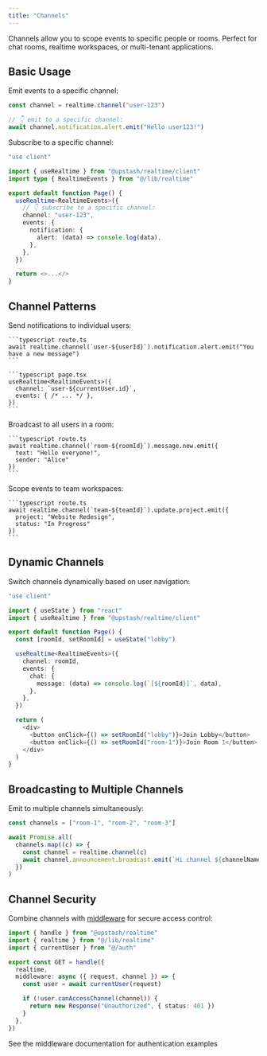 ```yaml
---
title: "Channels"
---
```


Channels allow you to scope events to specific people or rooms. Perfect for chat rooms, realtime workspaces, or multi-tenant applications.

## Basic Usage

Emit events to a specific channel:

```typescript route.ts
const channel = realtime.channel("user-123")

// 👇 emit to a specific channel:
await channel.notification.alert.emit("Hello user123!")
```

Subscribe to a specific channel:

```typescript page.tsx
"use client"

import { useRealtime } from "@upstash/realtime/client"
import type { RealtimeEvents } from "@/lib/realtime"

export default function Page() {
  useRealtime<RealtimeEvents>({
    // 👇 subscribe to a specific channel:
    channel: "user-123",
    events: {
      notification: {
        alert: (data) => console.log(data),
      },
    },
  })

  return <>...</>
}
```

## Channel Patterns

<AccordionGroup>
  <Accordion title="User-Specific Channels">
    Send notifications to individual users:

    ```typescript route.ts
    await realtime.channel(`user-${userId}`).notification.alert.emit("You have a new message")
    ```

    ```typescript page.tsx
    useRealtime<RealtimeEvents>({
      channel: `user-${currentUser.id}`,
      events: { /* ... */ },
    })
    ```
  </Accordion>

  <Accordion title="Room-Based Channels">
    Broadcast to all users in a room:

    ```typescript route.ts
    await realtime.channel(`room-${roomId}`).message.new.emit({
      text: "Hello everyone!",
      sender: "Alice"
    })
    ```
  </Accordion>

  <Accordion title="Team Workspaces">
    Scope events to team workspaces:

    ```typescript route.ts
    await realtime.channel(`team-${teamId}`).update.project.emit({
      project: "Website Redesign",
      status: "In Progress"
    })
    ```
  </Accordion>
</AccordionGroup>

## Dynamic Channels

Switch channels dynamically based on user navigation:

```typescript page.tsx
"use client"

import { useState } from "react"
import { useRealtime } from "@upstash/realtime/client"

export default function Page() {
  const [roomId, setRoomId] = useState("lobby")

  useRealtime<RealtimeEvents>({
    channel: roomId,
    events: {
      chat: {
        message: (data) => console.log(`[${roomId}]`, data),
      },
    },
  })

  return (
    <div>
      <button onClick={() => setRoomId("lobby")}>Join Lobby</button>
      <button onClick={() => setRoomId("room-1")}>Join Room 1</button>
    </div>
  )
}
```

## Broadcasting to Multiple Channels

Emit to multiple channels simultaneously:

```typescript route.ts
const channels = ["room-1", "room-2", "room-3"]

await Promise.all(
  channels.map((c) => {
    const channel = realtime.channel(c)
    await channel.announcement.broadcast.emit(`Hi channel ${channelName}!`)
  })
)
```

## Channel Security

Combine channels with [middleware](/realtime/features/middleware) for secure access control:

```typescript title="app/api/realtime/route.ts"
import { handle } from "@upstash/realtime"
import { realtime } from "@/lib/realtime"
import { currentUser } from "@/auth"

export const GET = handle({
  realtime,
  middleware: async ({ request, channel }) => {
    const user = await currentUser(request)

    if (!user.canAccessChannel(channel)) {
      return new Response("Unauthorized", { status: 401 })
    }
  },
})
```

<Card title="Authenticate Realtime Requests" icon="shield" href="/realtime/features/middleware">
  See the middleware documentation for authentication examples
</Card>

